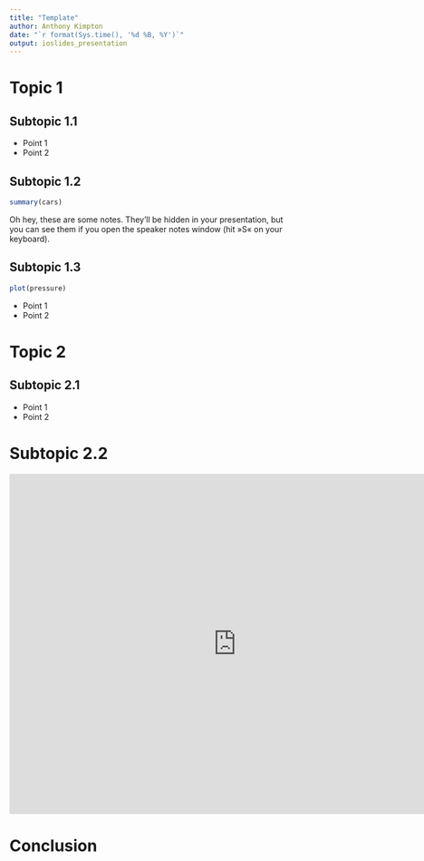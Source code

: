 ```yaml
---
title: "Template"
author: Anthony Kimpton
date: "`r format(Sys.time(), '%d %B, %Y')`"
output: ioslides_presentation
---
```


# Topic 1

## Subtopic 1.1

- Point 1
- Point 2

## Subtopic 1.2

```r
summary(cars)
```

<aside class="notes">
		Oh hey, these are some notes. They'll be hidden in your presentation, but you can see them if you open the speaker notes window (hit »S« on your keyboard).
	</aside>

## Subtopic 1.3

```r
plot(pressure)
```

- Point 1
- Point 2

# Topic 2

## Subtopic 2.1

- Point 1
- Point 2

# Subtopic 2.2

<iframe width="800" height="600" src="https://flowmap.blue/1Ygjcz2CjG66M1U99FyqjpImjJKOvKwKF2ZQxd8SDPzc/embed?v=-37.834686,144.542060,8.85,0,0&a=0&as=1&b=1&bo=75&c=1&ca=1&d=1&fe=1&lt=1&lfm=ALL&t=20110101T000000,20120101T000000&col=Cool&f=50" frameborder="0" allowfullscreen></iframe>

# Conclusion